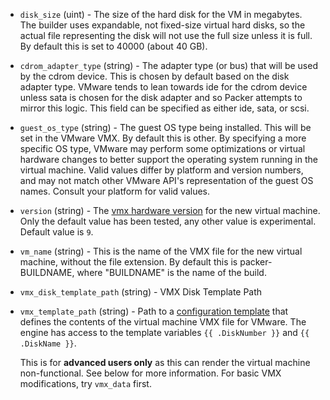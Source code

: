 <!-- Code generated from the comments of the Config struct in builder/vmware/iso/config.go; DO NOT EDIT MANUALLY -->

- `disk_size` (uint) - The size of the hard disk for the VM in megabytes.
  The builder uses expandable, not fixed-size virtual hard disks, so the
  actual file representing the disk will not use the full size unless it
  is full. By default this is set to 40000 (about 40 GB).

- `cdrom_adapter_type` (string) - The adapter type (or bus) that will be used
  by the cdrom device. This is chosen by default based on the disk adapter
  type. VMware tends to lean towards ide for the cdrom device unless
  sata is chosen for the disk adapter and so Packer attempts to mirror
  this logic. This field can be specified as either ide, sata, or scsi.

- `guest_os_type` (string) - The guest OS type being installed. This will be
  set in the VMware VMX. By default this is other. By specifying a more
  specific OS type, VMware may perform some optimizations or virtual hardware
  changes to better support the operating system running in the
  virtual machine. Valid values differ by platform and version numbers, and may
  not match other VMware API's representation of the guest OS names. Consult your
  platform for valid values.

- `version` (string) - The [vmx hardware
  version](http://kb.vmware.com/selfservice/microsites/search.do?language=en_US&cmd=displayKC&externalId=1003746)
  for the new virtual machine. Only the default value has been tested, any
  other value is experimental. Default value is `9`.

- `vm_name` (string) - This is the name of the VMX file for the new virtual
  machine, without the file extension. By default this is packer-BUILDNAME,
  where "BUILDNAME" is the name of the build.

- `vmx_disk_template_path` (string) - VMX Disk Template Path

- `vmx_template_path` (string) - Path to a [configuration template](/docs/templates/legacy_json_templates/engine) that
  defines the contents of the virtual machine VMX file for VMware. The
  engine has access to the template variables `{{ .DiskNumber }}` and
  `{{ .DiskName }}`.
  
  This is for **advanced users only** as this can render the virtual machine
  non-functional. See below for more information. For basic VMX
  modifications, try `vmx_data` first.

